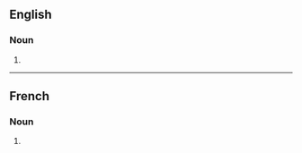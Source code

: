 ==English==

===Noun===
{{head|en|noun plural form}}

# {{plural of|simulation|lang=en}}

----

==French==

===Noun===
{{head|fr|noun plural form|g=f}}

# {{plural of|simulation|lang=fr}}